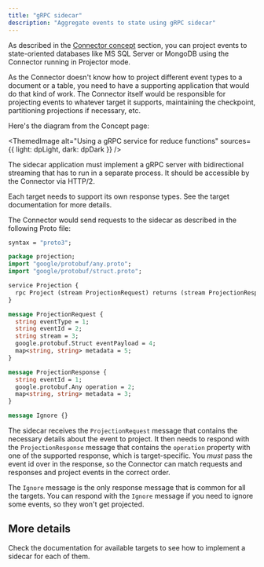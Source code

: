 ```yaml
---
title: "gRPC sidecar"
description: "Aggregate events to state using gRPC sidecar"
---
```



As described in the [Connector concept](../../intro#projector-mode) section, you can project events to state-oriented databases like MS SQL Server or MongoDB using the Connector running in Projector mode.

As the Connector doesn't know how to project different event types to a document or a table, you need to have a supporting application that would do that kind of work. The Connector itself would be responsible for projecting events to whatever target it supports, maintaining the checkpoint, partitioning projections if necessary, etc.

Here's the diagram from the Concept page:

<ThemedImage
    alt="Using a gRPC service for reduce functions"
    sources={{
        light: dpLight,
        dark: dpDark
    }}
/>

The sidecar application must implement a gRPC server with bidirectional streaming that has to run in a separate process. It should be accessible by the Connector via HTTP/2.

Each target needs to support its own response types. See the target documentation for more details.

The Connector would send requests to the sidecar as described in the following Proto file:

```proto
syntax = "proto3";

package projection;
import "google/protobuf/any.proto";
import "google/protobuf/struct.proto";

service Projection {
  rpc Project (stream ProjectionRequest) returns (stream ProjectionResponse);
}

message ProjectionRequest {
  string eventType = 1;
  string eventId = 2;
  string stream = 3;
  google.protobuf.Struct eventPayload = 4;
  map<string, string> metadata = 5;
}

message ProjectionResponse {
  string eventId = 1;
  google.protobuf.Any operation = 2;
  map<string, string> metadata = 3;
}

message Ignore {}
```

The sidecar receives the `ProjectionRequest` message that contains the necessary details about the event to project. It then needs to respond with the `ProjectionResponse` message that contains the `operation` property with one of the supported response, which is target-specific. You _must_ pass the event id over in the response, so the Connector can match requests and responses and project events in the correct order.

The `Ignore` message is the only response message that is common for all the targets. You can respond with the `Ignore` message if you need to ignore some events, so they won't get projected.

## More details

Check the documentation for available targets to see how to implement a sidecar for each of them.

